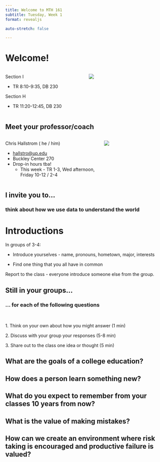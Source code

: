 ```yaml
---
title: Welcome to MTH 161
subtitle: Tuesday, Week 1
format: revealjs

auto-stretch: false

---
```


# Welcome!

::: columns
::: {.column width="50%"}
Section I

-   TR 8:10-9:35, DB 230

Section H

-   TR 11:20-12:45, DB 230
:::

::: {.column width="50%"}
![](images/dancing_penguins.png){.r-stretch fig-alt="penguins" fig-align="center"}
:::
:::



## Meet your professor/coach

::: columns
::: {.column width="60%"}
Chris Hallstrom ( he / him)

-   [hallstro\@up.edu](mailto:hallstro@up.edu)
-   Buckley Center 270
-   Drop-in hours tba!\
    + This week - TR 1-3, Wed afternoon, Friday 10-12 / 2-4
:::

::: {.column width="40%"}
![](images/cch.png){fig-alt="Headshot of Chris Hallstrom" fig-align="center"}
:::
:::

## I invite you to...

### think about how we use data to understand the world


# Introductions

In groups of 3-4:

-   Introduce yourselves - name, pronouns, hometown, major, interests

-   Find one thing that you all have in common


Report to the class - everyone introduce someone else from the group.

## Still in your groups... {.center}

### ... for each of the following questions

\

1\. Think on your own about how you might answer (1 min)

2\. Discuss with your group your responses (5-8 min)

3\. Share out to the class one idea or thought (5 min)

## What are the goals of a college education? {.center}

## How does a person learn something new? {.center}

## What do you expect to remember from your classes 10 years from now? {.center}

## What is the value of making mistakes? {.center}

## How can we create an environment where risk taking is encouraged and productive failure is valued? {.center}

